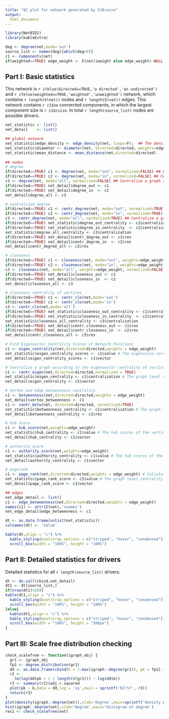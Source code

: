 ```yaml
---
title: "QC plot for network generated by SJAracne"
output: 
  html_document
---
```


```r
library(NetBID2)
library(kableExtra)
```

```r
deg <- degree(net,mode='out')
source_list <- names(deg)[which(deg>0)]
c1 <- components(net)
if(weighted==TRUE) edge_weight <- E(net)$weight else edge_weight<-NULL
```


## Part I: Basic statistics

This network is `r ifelse(directed==TRUE,'a directed','an undirected')` and `r ifelse(weighted==TRUE,'weighted','unweighted')` network, 
which contains `r length(V(net))` nodes and `r length(E(net))` edges.
This network contains `r c1$no` connected components, in which the largest component size is `r c1$csize`.
In total `r length(source_list)` nodes are possible drivers.


```r
net_statistic <- list()
net_detail    <- list()

## global network
net_statistic$edge_density <- edge_density(net, loops=F);  ## The density of a graph is the ratio of the number of edges and the number of possible edges.
net_statistic$diameter <- diameter(net, directed=directed, weights=edge_weight) ## The diameter of a graph is the length of the longest geodesic.
net_statistic$mean_distance <- mean_distance(net,directed=directed)
  
## nodes
# degree
if(directed==TRUE) c1 <- degree(net, mode="out", normalized=FALSE) ## Centralize a graph according to the degrees of vertices
if(directed==TRUE) c2 <- degree(net, mode="in", normalized=FALSE) ## Centralize a graph according to the degrees of vertices
c3 <- degree(net, mode="all", normalized=FALSE) ## Centralize a graph according to the degrees of vertices
if(directed==TRUE) net_detail$degree_out <- c1
if(directed==TRUE) net_detail$degree_in  <- c2
net_detail$degree_all <- c3

# centralized degree
if(directed==TRUE) c1 <- centr_degree(net, mode="out", normalized=TRUE) ## Centralize a graph according to the degrees of vertices
if(directed==TRUE) c2 <- centr_degree(net, mode="in", normalized=TRUE) ## Centralize a graph according to the degrees of vertices
c3 <- centr_degree(net, mode="all", normalized=TRUE) ## Centralize a graph according to the degrees of vertices
if(directed==TRUE) net_statistic$degree_out_centrality <- c1$centralization
if(directed==TRUE) net_statistic$degree_in_centrality  <- c2$centralization
net_statistic$degree_all_centrality <- c3$centralization
if(directed==TRUE) net_detail$centr_degree_out <- c1$res
if(directed==TRUE) net_detail$centr_degree_in  <- c2$res
net_detail$centr_degree_all <- c3$res

# closeness
if(directed==TRUE) c1 <- closeness(net, mode="out", weights=edge_weight, normalized=FALSE) ## Centralize a graph according to the degrees of vertices
if(directed==TRUE) c2 <- closeness(net, mode="in", weights=edge_weight, normalized=FALSE) ## Centralize a graph according to the degrees of vertices
c3 <- closeness(net, mode="all", weights=edge_weight, normalized=FALSE) ## Centralize a graph according to the degrees of vertices
if(directed==TRUE) net_detail$closeness_out <- c1
if(directed==TRUE) net_detail$closeness_in  <- c2
net_detail$closeness_all <- c3

# Closeness centrality of vertices
if(directed==TRUE) c1 <- centr_clo(net,mode='out')
if(directed==TRUE) c2 <- centr_clo(net,mode='in')
c3 <- centr_clo(net,mode='all')
if(directed==TRUE) net_statistic$closeness_out_centrality <- c1$centralization
if(directed==TRUE) net_statistic$closeness_in_centrality  <- c2$centralization
net_statistic$closeness_all_centrality <- c3$centralization
if(directed==TRUE) net_detail$centr_closeness_out <- c1$res
if(directed==TRUE) net_detail$centr_closeness_in  <- c2$res
net_detail$centr_closeness_all <- c3$res

# Find Eigenvector Centrality Scores of Network Positions
c1 <- eigen_centrality(net,directed=directed,weights = edge_weight)
net_statistic$eigen_centrality_scores <- c1$value # The eigenvalue corresponding to the calculated eigenvector, i.e. the centrality scores.
net_detail$eigen_centrality_scores <- c1$vector

# Centralize a graph according to the eigenvector centrality of vertices
c1 <- centr_eigen(net,directed=directed,normalized = TRUE)
net_statistic$eigen_centrality <- c1$centralization # The graph level centrality index.
net_detail$eigen_centrality <- c1$vector

# Vertex and edge betweenness centrality
c1 <- betweenness(net,directed=directed,weights = edge_weight)
net_detail$vertex_betweenness <- c1
c1 <- centr_betw(net, directed=directed, normalized=TRUE)
net_statistic$betweenness_centrality <- c1$centralization # The graph level centrality index.
net_detail$betweenness_centrality <- c1$res

# hub score
c1 <- hub_score(net,weights=edge_weight)
net_statistic$hub_centrality <- c1$value # The hub scores of the vertices are defined as the principal eigenvector of A*t(A), where A is the adjacency matrix of the graph.
net_detail$hub_centrality <- c1$vector

# authority_score
c1 <- authority_score(net,weights=edge_weight)
net_statistic$authority_centrality <- c1$value # The hub scores of the vertices are defined as the principal eigenvector of A*t(A), where A is the adjacency matrix of the graph.
net_detail$authority_centrality <- c1$vector

# pagerank
c1 <- page_rank(net,directed=directed,weights = edge_weight) # Calculates the Google PageRank for the specified vertices.
net_statistic$page_rank_score <- c1$value # The graph level centrality index.
net_detail$page_rank_score <- c1$vector

## edges
net_edge_detail <- list()
c1 <- edge_betweenness(net,directed=directed,weights = edge_weight)
names(c1) <- attr(E(net),'vnames')
net_edge_detail$edge_betweenness <- c1

dt <- as.data.frame(unlist(net_statistic))
colnames(dt) <- 'Value'

```

```r
kable(dt,align = "c") %>%
  kable_styling(bootstrap_options = c("striped", "hover", "condensed")) %>%
  scroll_box(width = "100%", height = "100%")
```

## Part II: Detailed statistics for drivers

Detailed statistics for all `r length(source_list)` drivers. 

```r
dt <- do.call(cbind,net_detail)
dt1 <- dt[source_list,]
if(nrow(dt1)<20){
kable(dt1,align = "c") %>%
  kable_styling(bootstrap_options = c("striped", "hover", "condensed")) %>%
  scroll_box(width = "100%", height = "100%")
}else{
  kable(dt1,align = "c") %>%
  kable_styling(bootstrap_options = c("striped", "hover", "condensed")) %>%
  scroll_box(width = "100%", height = "500px")
}

```


## Part III: Scale free distribution checking

```r
check_scalefree <- function(igraph_obj) {
  gr1 <- igraph_obj
  fp1 <- degree_distribution(gr1)
  dd <- as.data.frame(cbind(k = 1:max(igraph::degree(gr1)), pk = fp1[-1]))
  r2 <-
    lm(log(dd$pk + 1 / length(V(gr1))) ~ log(dd$k))
  r3 <- summary(r2)$adj.r.squared
  plot(pk ~ k,data = dd,log = 'xy',main = sprintf('R2:%f', r3))
  return(r3)
}
plot(density(igraph::degree(net)),xlab='Degree',main=sprintf('Density plot for degree distribution \n (network node:%d, network edge:%d)',length(V(net)),length(E(net))));
hist(igraph::degree(net),xlab='Degree',main='Histogram of degree')
res1 <- check_scalefree(net)
```



